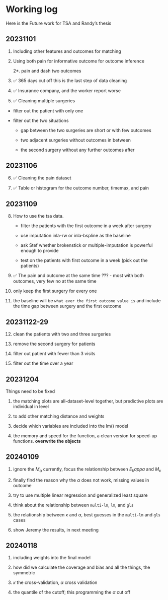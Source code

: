# Working log {.unnumbered}

Here is the Future work for TSA and Randy's thesis

## 20231101

1.  Including other features and outcomes for matching

2.  Using both pain for informative outcome for outcome inference

    2\*. pain and dash two outcomes

3.  ✅ 365 days cut off this is the last step of data cleaning

4.  ✅ Insurance company, and the worker report worse

5.  ✅ Cleaning multiple surgeries

-   filter out the patient with only one

-   filter out the two situations

    -   gap between the two surgeries are short or with few outcomes

    -   two adjacent surgeries without outcomes in between

    -   the second surgery without any further outcomes after

## 20231106

6.  ✅ Cleaning the pain dataset

7.  ✅ Table or histogram for the outcome number, timemax, and pain

## 20231109

8.  How to use the tsa data.

    -   filter the patients with the first outcome in a week after surgery

    -   use imputation inla-rw or inla-bspline as the baseline

    -   ask Stef whether brokenstick or multiple-imputation is powerful enough to provide

    -   test on the patients with first outcome in a week (pick out the patients)

9.  ✅ The pain and outcome at the same time ??? - most with both outcomes, very few no at the same time

10. only keep the first surgery for every one

11. the baseline will be `what ever the first outcome value is` and include the time gap between surgery and the first outcome

## 20231122-29

12. clean the patients with two and three surgeries

13. remove the second surgery for patients

14. filter out patient with fewer than 3 visits

15. filter out the time over a year

## 20231204

Things need to be fixed

1.  the matching plots are all-dataset-level together, but predictive plots are individual in level

2.  to add other matching distance and weights

3.  decide which variables are included into the lm() model

4.  the memory and speed for the function, a clean version for speed-up functions. **overwrite the objects**


## 20240109

1. ignore the $M_\alpha$ currently, focus the relationship between $E_kappa$ and $M_\kappa$

2. finally find the reason why the $\alpha$ does not work, missing values in outcome

3. try to use multiple linear regression and generalized least square

4. think about the relationship between `multi-lm`, `lm`, and `gls`

5. the relationship between $\kappa$ and $\alpha$, best guesses in the `multi-lm` and `gls` cases

6. show Jeremy the results, in next meeting



## 20240118

1. including weights into the final model 

2. how did we calculate the coverage and bias and all the things, the symmetric

3. $\kappa$ the cross-validation, $\alpha$ cross validation 

4. the quantile of the cutoff; this programming the $\alpha$ cut off

